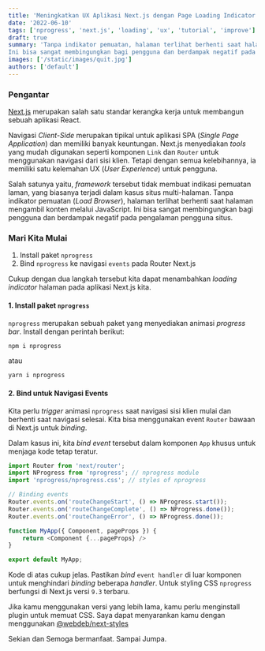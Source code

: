 ```yaml
---
title: 'Meningkatkan UX Aplikasi Next.js dengan Page Loading Indicator'
date: '2022-06-10'
tags: ['nprogress', 'next.js', 'loading', 'ux', 'tutorial', 'improve']
draft: true
summary: 'Tanpa indikator pemuatan, halaman terlihat berhenti saat halaman mengambil konten melalui JavaScript. 
Ini bisa sangat membingungkan bagi pengguna dan berdampak negatif pada pengalaman pengguna situs.'
images: ['/static/images/quit.jpg']
authors: ['default']
---
```



### Pengantar
[Next.js](https://nextjs.org/) merupakan salah satu standar kerangka kerja untuk membangun sebuah aplikasi React.

Navigasi _Client-Side_ merupakan tipikal untuk aplikasi SPA (_Single Page Application_) dan memiliki banyak keuntungan. 
Next.js menyediakan _tools_ yang mudah digunakan seperti komponen `Link` dan `Router` untuk menggunakan navigasi dari sisi klien. 
Tetapi dengan semua kelebihannya, ia memiliki satu kelemahan UX (_User Experience_) untuk pengguna.

Salah satunya yaitu, _framework_ tersebut tidak membuat indikasi pemuatan laman, 
yang biasanya terjadi dalam kasus situs multi-halaman. 
Tanpa indikator pemuatan (_Load Browser_), halaman terlihat berhenti saat halaman mengambil konten melalui JavaScript. 
Ini bisa sangat membingungkan bagi pengguna dan berdampak negatif pada pengalaman pengguna situs.

### Mari Kita Mulai
1. Install paket `nprogress`
2. Bind `nprogress` ke navigasi `events` pada Router Next.js

Cukup dengan dua langkah tersebut kita dapat menambahkan _loading indicator_ halaman pada aplikasi Next.js kita.

#### 1. Install paket `nprogress`
`nprogress` merupakan sebuah paket yang menyediakan animasi _progress bar_. Install dengan perintah berikut:

```bash
npm i nprogress
```

atau

```bash
yarn i nprogress
```


#### 2. Bind untuk Navigasi Events
Kita perlu _trigger_ animasi `nprogress` saat navigasi sisi klien mulai dan berhenti saat navigasi selesai. 
Kita bisa menggunakan event `Router` bawaan di Next.js untuk _binding_. 

Dalam kasus ini, kita _bind event_ tersebut dalam komponen `App` khusus untuk menjaga kode tetap teratur.

```js:_app.js
import Router from 'next/router';
import NProgress from 'nprogress'; // nprogress module
import 'nprogress/nprogress.css'; // styles of nprogress

// Binding events
Router.events.on('routeChangeStart', () => NProgress.start());
Router.events.on('routeChangeComplete', () => NProgress.done());
Router.events.on('routeChangeError', () => NProgress.done());

function MyApp({ Component, pageProps }) {
    return <Component {...pageProps} />
}

export default MyApp;
```

Kode di atas cukup jelas. 
Pastikan _bind_ `event handler` di luar komponen untuk menghindari _binding_ beberapa _handler_. 
Untuk styling CSS `nprogress` berfungsi di Next.js versi `9.3` terbaru. 

Jika kamu menggunakan versi yang lebih lama, kamu perlu menginstall plugin untuk memuat CSS. 
Saya dapat menyarankan kamu dengan menggunakan [@webdeb/next-styles](https://www.npmjs.com/package/@webdeb/next-styles)

Sekian dan Semoga bermanfaat. Sampai Jumpa.